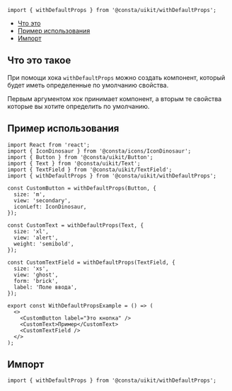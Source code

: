 
```tsx
import { withDefaultProps } from '@consta/uikit/withDefaultProps';
```

<MdxMenu>

- [Что это](#что-это-такое)
- [Пример использования](#пример-использования)
- [Импорт](#импорт)

</MdxMenu>

## Что это такое

При помощи хока `withDefaultProps` можно создать компонент, который будет иметь определенные по умолчанию свойства.

Первым аргументом хок принимает компонент, а вторым те свойства которые вы хотите определить по умолчанию.

## Пример использования

```tsx
import React from 'react';
import { IconDinosaur } from '@consta/icons/IconDinosaur';
import { Button } from '@consta/uikit/Button';
import { Text } from '@consta/uikit/Text';
import { TextField } from '@consta/uikit/TextField';
import { withDefaultProps } from '@consta/uikit/withDefaultProps';

const CustomButton = withDefaultProps(Button, {
  size: 'm',
  view: 'secondary',
  iconLeft: IconDinosaur,
});

const CustomText = withDefaultProps(Text, {
  size: 'xl',
  view: 'alert',
  weight: 'semibold',
});

const CustomTextField = withDefaultProps(TextField, {
  size: 'xs',
  view: 'ghost',
  form: 'brick',
  label: 'Поле ввода',
});

export const WithDefaultPropsExample = () => (
  <>
    <CustomButton label="Это кнопка" />
    <CustomText>Пример</CustomText>
    <CustomTextField />
  </>
);
```

<WithDefaultPropsExample />

## Импорт

```tsx
import { withDefaultProps } from '@consta/uikit/withDefaultProps';
```
